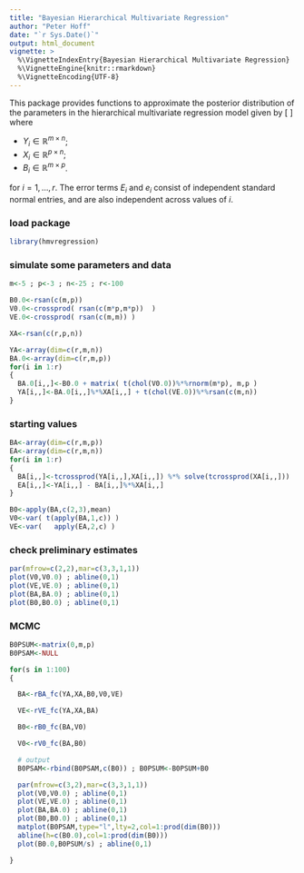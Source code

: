 ```yaml
---
title: "Bayesian Hierarchical Multivariate Regression"
author: "Peter Hoff"
date: "`r Sys.Date()`"
output: html_document
vignette: >
  %\VignetteIndexEntry{Bayesian Hierarchical Multivariate Regression}
  %\VignetteEngine{knitr::rmarkdown}
  %\VignetteEncoding{UTF-8}
---
```


This package provides functions to approximate the posterior 
distribution of the parameters in the hierarchical multivariate
regression  model given by
\[
\begin{align*} 
Y_i & = B_i X_i + V_E^{1/2} E_i,   \\
\text{vec}(B_i) & = \text{vec}(B_0)  + V_0^{1/2} e_i 
\end{align*}
\]
where 

- $Y_i\in \mathbb R^{m\times n}$; 
- $X_i\in \mathbb R^{p\times n}$; 
- $B_i\in \mathbb R^{m\times p}$. 

for $i=1,\ldots,r$. 
The error terms $E_i$ and $e_i$ 
consist of independent standard normal entries, and 
are also independent 
across values of $i$. 



### load package
```r
library(hmvregression)
```


### simulate some parameters and data
```r
m<-5 ; p<-3 ; n<-25 ; r<-100

B0.0<-rsan(c(m,p))
V0.0<-crossprod( rsan(c(m*p,m*p))  )
VE.0<-crossprod( rsan(c(m,m)) )

XA<-rsan(c(r,p,n))

YA<-array(dim=c(r,m,n))
BA.0<-array(dim=c(r,m,p))
for(i in 1:r)
{
  BA.0[i,,]<-B0.0 + matrix( t(chol(V0.0))%*%rnorm(m*p), m,p )
  YA[i,,]<-BA.0[i,,]%*%XA[i,,] + t(chol(VE.0))%*%rsan(c(m,n))
}
```


### starting values 
```r
BA<-array(dim=c(r,m,p))
EA<-array(dim=c(r,m,n))
for(i in 1:r)
{
  BA[i,,]<-tcrossprod(YA[i,,],XA[i,,]) %*% solve(tcrossprod(XA[i,,]))
  EA[i,,]<-YA[i,,] - BA[i,,]%*%XA[i,,]
}

B0<-apply(BA,c(2,3),mean)
V0<-var( t(apply(BA,1,c)) )
VE<-var(   apply(EA,2,c) )
```

### check preliminary estimates
```r
par(mfrow=c(2,2),mar=c(3,3,1,1))
plot(V0,V0.0) ; abline(0,1)
plot(VE,VE.0) ; abline(0,1)
plot(BA,BA.0) ; abline(0,1)
plot(B0,B0.0) ; abline(0,1)
```

### MCMC
```r

B0PSUM<-matrix(0,m,p) 
B0PSAM<-NULL

for(s in 1:100)
{

  BA<-rBA_fc(YA,XA,B0,V0,VE)

  VE<-rVE_fc(YA,XA,BA)

  B0<-rB0_fc(BA,V0)

  V0<-rV0_fc(BA,B0)

  # output 
  B0PSAM<-rbind(B0PSAM,c(B0)) ; B0PSUM<-B0PSUM+B0

  par(mfrow=c(3,2),mar=c(3,3,1,1))
  plot(V0,V0.0) ; abline(0,1)
  plot(VE,VE.0) ; abline(0,1)
  plot(BA,BA.0) ; abline(0,1)
  plot(B0,B0.0) ; abline(0,1)
  matplot(B0PSAM,type="l",lty=2,col=1:prod(dim(B0))) 
  abline(h=c(B0.0),col=1:prod(dim(B0))) 
  plot(B0.0,B0PSUM/s) ; abline(0,1) 

}
```




